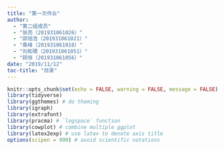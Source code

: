 ```yaml
---
title: "第一次作业"
author:
  - "第二组成员"
  - "张亮（201931061026）"
  - "邵旭浩（201931061021）"
  - "桑峰（201931061018）"
  - "刘和珺（201931061051）"
  - "顾恒（201931061056）"
date: "2019/11/12"
toc-title: "目录"
---
```


```r
knitr::opts_chunk$set(echo = FALSE, warning = FALSE, message = FALSE)
library(tidyverse)
library(ggthemes) # do theming
library(igraph)
library(extrafont)
library(pracma) # `logspace` function
library(cowplot) # combine multiple ggplot
library(latex2exp) # use latex to denote axis title
options(scipen = 999) # avoid scientific notations
```
